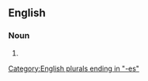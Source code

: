 ==English==

===Noun===
{{head|en|noun plural form}}

# {{plural of|anchoress|lang=en}}

[[Category:English plurals ending in "-es"]]